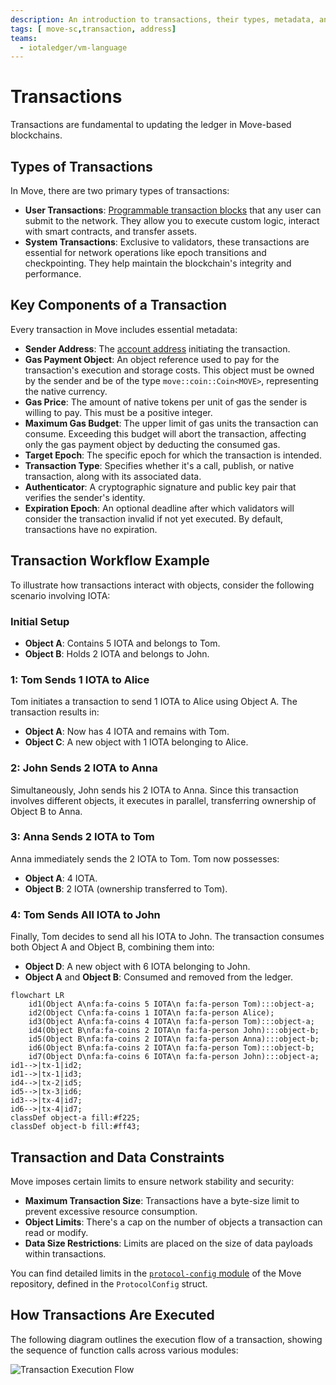 ```yaml
---
description: An introduction to transactions, their types, metadata, and execution flow in Move-based blockchain networks.
tags: [ move-sc,transaction, address]
teams:
  - iotaledger/vm-language
---
```


# Transactions

Transactions are fundamental to updating the ledger in Move-based blockchains.

## Types of Transactions

In Move, there are two primary types of transactions:

- **User Transactions**: [Programmable transaction blocks](ptb/programmable-transaction-blocks) that any user can submit to the network. They allow you to execute custom logic, interact with smart contracts, and transfer assets.
- **System Transactions**: Exclusive to validators, these transactions are essential for network operations like epoch transitions and checkpointing. They help maintain the blockchain's integrity and performance.

## Key Components of a Transaction

Every transaction in Move includes essential metadata:

- **Sender Address**: The [account address](../../getting-started/get-address.mdx) initiating the transaction.
- **Gas Payment Object**: An object reference used to pay for the transaction's execution and storage costs. This object must be owned by the sender and be of the type `move::coin::Coin<MOVE>`, representing the native currency.
- **Gas Price**: The amount of native tokens per unit of gas the sender is willing to pay. This must be a positive integer.
- **Maximum Gas Budget**: The upper limit of gas units the transaction can consume. Exceeding this budget will abort the transaction, affecting only the gas payment object by deducting the consumed gas.
- **Target Epoch**: The specific epoch for which the transaction is intended.
- **Transaction Type**: Specifies whether it's a call, publish, or native transaction, along with its associated data.
- **Authenticator**: A cryptographic signature and public key pair that verifies the sender's identity.
- **Expiration Epoch**: An optional deadline after which validators will consider the transaction invalid if not yet executed. By default, transactions have no expiration.

## Transaction Workflow Example

To illustrate how transactions interact with objects, consider the following scenario involving IOTA:

### Initial Setup

- **Object A**: Contains 5 IOTA and belongs to Tom.
- **Object B**: Holds 2 IOTA and belongs to John.

### 1: Tom Sends 1 IOTA to Alice

Tom initiates a transaction to send 1 IOTA to Alice using Object A. The transaction results in:

- **Object A**: Now has 4 IOTA and remains with Tom.
- **Object C**: A new object with 1 IOTA belonging to Alice.

### 2: John Sends 2 IOTA to Anna

Simultaneously, John sends his 2 IOTA to Anna. Since this transaction involves different objects, it executes in parallel, transferring ownership of Object B to Anna.

### 3: Anna Sends 2 IOTA to Tom

Anna immediately sends the 2 IOTA to Tom. Tom now possesses:

- **Object A**: 4 IOTA.
- **Object B**: 2 IOTA (ownership transferred to Tom).

### 4: Tom Sends All IOTA to John

Finally, Tom decides to send all his IOTA to John. The transaction consumes both Object A and Object B, combining them into:

- **Object D**: A new object with 6 IOTA belonging to John.
- **Object A** and **Object B**: Consumed and removed from the ledger.

```mermaid
flowchart LR
    id1(Object A\nfa:fa-coins 5 IOTA\n fa:fa-person Tom):::object-a;
    id2(Object C\nfa:fa-coins 1 IOTA\n fa:fa-person Alice);
    id3(Object A\nfa:fa-coins 4 IOTA\n fa:fa-person Tom):::object-a;
    id4(Object B\nfa:fa-coins 2 IOTA\n fa:fa-person John):::object-b;
    id5(Object B\nfa:fa-coins 2 IOTA\n fa:fa-person Anna):::object-b;
    id6(Object B\nfa:fa-coins 2 IOTA\n fa:fa-person Tom):::object-b;
    id7(Object D\nfa:fa-coins 6 IOTA\n fa:fa-person John):::object-a;
id1-->|tx-1|id2;
id1-->|tx-1|id3;
id4-->|tx-2|id5;
id5-->|tx-3|id6;
id3-->|tx-4|id7;
id6-->|tx-4|id7;
classDef object-a fill:#f225;
classDef object-b fill:#ff43;
```

## Transaction and Data Constraints

Move imposes certain limits to ensure network stability and security:

- **Maximum Transaction Size**: Transactions have a byte-size limit to prevent excessive resource consumption.
- **Object Limits**: There's a cap on the number of objects a transaction can read or modify.
- **Data Size Restrictions**: Limits are placed on the size of data payloads within transactions.

You can find detailed limits in the [`protocol-config` module](https://github.com/move-language/move/blob/main/language/move-prover/bytecode/src/protocol_config.rs) of the Move repository, defined in the `ProtocolConfig` struct.

## How Transactions Are Executed

The following diagram outlines the execution flow of a transaction, showing the sequence of function calls across various modules:

![Transaction Execution Flow](/img/concepts/execution-architecture/tx-exec-flow.svg)

<Quiz questions={questions} />
